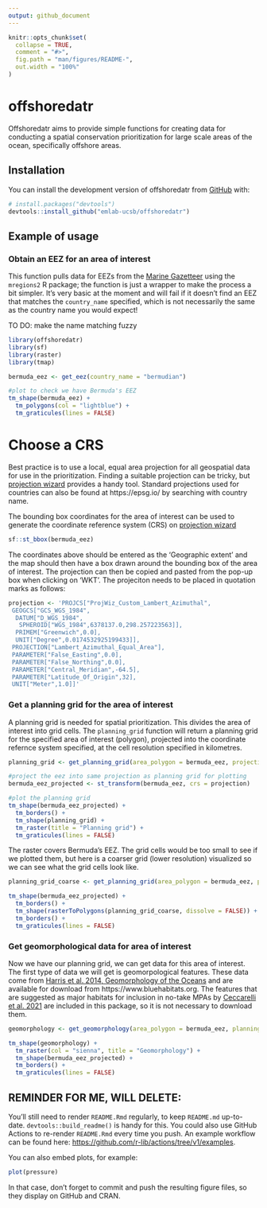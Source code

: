 ```yaml
---
output: github_document
---
```


<!-- README.md is generated from README.Rmd. Please edit that file -->

```r
knitr::opts_chunk$set(
  collapse = TRUE,
  comment = "#>",
  fig.path = "man/figures/README-",
  out.width = "100%"
)
```

# offshoredatr

<!-- badges: start -->
<!-- badges: end -->

Offshoredatr aims to provide simple functions for creating data for conducting a spatial conservation prioritization for large scale areas of the ocean, specifically offshore areas.

## Installation

You can install the development version of offshoredatr from [GitHub](https://github.com/) with:

``` r
# install.packages("devtools")
devtools::install_github("emlab-ucsb/offshoredatr")
```

## Example of usage

### Obtain an EEZ for an area of interest

This function pulls data for EEZs from the [Marine Gazetteer](https://marineregions.org/gazetteer.php) using the `mregions2` R package; the function is just a wrapper to make the process a bit simpler. It's very basic at the moment and will fail if it doesn't find an EEZ that matches the `country_name` specified, which is not necessarily the same as the country name you would expect! 

TO DO: make the name matching fuzzy

```r
library(offshoredatr)
library(sf)
library(raster)
library(tmap)

bermuda_eez <- get_eez(country_name = "bermudian")

#plot to check we have Bermuda's EEZ
tm_shape(bermuda_eez) +
  tm_polygons(col = "lightblue") +
  tm_graticules(lines = FALSE)
```

# Choose a CRS

Best practice is to use a local, equal area projection for all geospatial data for use in the prioritization. Finding a suitable projection can be tricky, but [projection wizard](https://projectionwizard.org) provides a handy tool. Standard projections used for countries can also be found at https://epsg.io/ by searching with country name. 

The bounding box coordinates for the area of interest can be used to generate the coordinate reference system (CRS) on [projection wizard](https://projectionwizard.org)

```r
sf::st_bbox(bermuda_eez)
```

The coordinates above should be entered as the 'Geographic extent' and the map should then have a box drawn around the bounding box of the area of interest. The projection can then be copied and pasted from the pop-up box when clicking on 'WKT'. The projeciton needs to be placed in quotation marks as follows:

```r
projection <- 'PROJCS["ProjWiz_Custom_Lambert_Azimuthal",
 GEOGCS["GCS_WGS_1984",
  DATUM["D_WGS_1984",
   SPHEROID["WGS_1984",6378137.0,298.257223563]],
  PRIMEM["Greenwich",0.0],
  UNIT["Degree",0.0174532925199433]],
 PROJECTION["Lambert_Azimuthal_Equal_Area"],
 PARAMETER["False_Easting",0.0],
 PARAMETER["False_Northing",0.0],
 PARAMETER["Central_Meridian",-64.5],
 PARAMETER["Latitude_Of_Origin",32],
 UNIT["Meter",1.0]]'
```


### Get a planning grid for the area of interest

A planning grid is needed for spatial prioritization. This divides the area of interest into grid cells. The `planning_grid` function will return a planning grid for the specified area of interest (polygon), projected into the coordinate refernce system specified, at the cell resolution specified in kilometres.

```r
planning_grid <- get_planning_grid(area_polygon = bermuda_eez, projection_crs = projection, resolution_km = 5)

#project the eez into same projection as planning grid for plotting
bermuda_eez_projected <- st_transform(bermuda_eez, crs = projection)

#plot the planning grid
tm_shape(bermuda_eez_projected) +
  tm_borders() +
  tm_shape(planning_grid) +
  tm_raster(title = "Planning grid") + 
  tm_graticules(lines = FALSE)
```

The raster covers Bermuda's EEZ. The grid cells would be too small to see if we plotted them, but here is a coarser grid (lower resolution) visualized so we can see what the grid cells look like.

```r
planning_grid_coarse <- get_planning_grid(area_polygon = bermuda_eez, projection_crs = projection, resolution_km = 20)

tm_shape(bermuda_eez_projected) +
  tm_borders() +
  tm_shape(rasterToPolygons(planning_grid_coarse, dissolve = FALSE)) +
  tm_borders() +
  tm_graticules(lines = FALSE)
```

### Get geomorphological data for area of interest

Now we have our planning grid, we can get data for this area of interest. The first type of data we will get is geomorpological features. These data come from [Harris et al. 2014, Geomorphology of the Oceans](https://doi.org/10.1016/j.margeo.2014.01.011) and are available for download from https://www.bluehabitats.org. The features that are suggested as major habitats for inclusion in no-take MPAs by [Ceccarelli et al. 2021](https://doi.org/10.3389/fmars.2021.634574) are included in this package, so it is not necessary to download them.

```r
geomorphology <- get_geomorphology(area_polygon = bermuda_eez, planning_grid = planning_grid)

tm_shape(geomorphology) +
  tm_raster(col = "sienna", title = "Geomorphology") +
  tm_shape(bermuda_eez_projected) +
  tm_borders() +
  tm_graticules(lines = FALSE)
```


## REMINDER FOR ME, WILL DELETE:

You'll still need to render `README.Rmd` regularly, to keep `README.md` up-to-date. `devtools::build_readme()` is handy for this. You could also use GitHub Actions to re-render `README.Rmd` every time you push. An example workflow can be found here: <https://github.com/r-lib/actions/tree/v1/examples>.

You can also embed plots, for example:

```r
plot(pressure)
```

In that case, don't forget to commit and push the resulting figure files, so they display on GitHub and CRAN.
